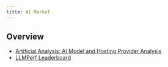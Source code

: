 ```yaml
---
title: AI Market
---
```


## Overview

- [Artificial Analysis: AI Model and Hosting Provider Analysis](https://artificialanalysis.ai/)
- [LLMPerf Leaderboard](https://github.com/ray-project/llmperf-leaderboard?mkt_tok=NjQxLUtFQy05NzQAAAGQkOlgXauDOopfc5GG0rONdqPE7T8Tdz_cE7SPz8iB8TF9zcnd497QESNu9F4XGCxLXtDeurO8Ki_l16wlFN3QQzItVVZnyLto6kAsvmA)

